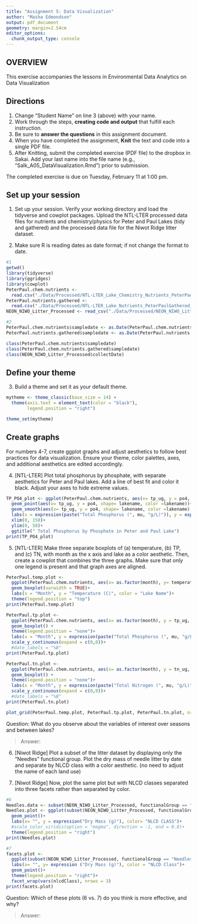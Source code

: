 ```yaml
---
title: "Assignment 5: Data Visualization"
author: "Masha Edmondson"
output: pdf_document
geometry: margin=2.54cm
editor_options: 
  chunk_output_type: console
---
```


## OVERVIEW

This exercise accompanies the lessons in Environmental Data Analytics on Data Visualization 

## Directions
1. Change "Student Name" on line 3 (above) with your name.
3. Work through the steps, **creating code and output** that fulfill each instruction.
4. Be sure to **answer the questions** in this assignment document.
6. When you have completed the assignment, **Knit** the text and code into a single PDF file.
8. After Knitting, submit the completed exercise (PDF file) to the dropbox in Sakai. Add your last name into the file name (e.g., "Salk_A05_DataVisualization.Rmd") prior to submission.

The completed exercise is due on Tuesday, February 11 at 1:00 pm.



## Set up your session 
1. Set up your session. Verify your working directory and load the tidyverse and cowplot packages. Upload the NTL-LTER processed data files for nutrients and chemistry/physics for Peter and Paul Lakes (tidy and gathered) and the processed data file for the Niwot Ridge litter dataset. 

2. Make sure R is reading dates as date format; if not change the format to date.

```r
#1
getwd()
library(tidyverse)
library(ggridges)
library(cowplot)
PeterPaul.chem.nutrients <- 
  read.csv("./Data/Processed/NTL-LTER_Lake_Chemistry_Nutrients_PeterPaul_Processed.csv")
PeterPaul.nutrients.gathered <-
  read.csv("./Data/Processed/NTL-LTER_Lake_Nutrients_PeterPaulGathered_Processed.csv")
NEON_NIWO_Litter_Processed <- read_csv("./Data/Processed/NEON_NIWO_Litter_mass_trap_Processed.csv")

#2
PeterPaul.chem.nutrients$sampledate <- as.Date(PeterPaul.chem.nutrients$sampledate, format = "%Y-%m-%d")
PeterPaul.nutrients.gathered$sampledate <- as.Date(PeterPaul.nutrients.gathered$sampledate, format = "%Y-%m-%d")

class(PeterPaul.chem.nutrients$sampledate)
class(PeterPaul.chem.nutrients.gathered$sampledate)
class(NEON_NIWO_Litter_Processed$collectDate)
```
## Define your theme
3. Build a theme and set it as your default theme.

```r
mytheme <- theme_classic(base_size = 14) + 
  theme(axis.text = element_text(color = "black"),  
        legend.position = "right") 

theme_set(mytheme)
```

## Create graphs
For numbers 4-7, create ggplot graphs and adjust aesthetics to follow best practices for data visualization. Ensure your theme, color palettes, axes, and additional aesthetics are edited accordingly.

4. [NTL-LTER] Plot total phosphorus by phosphate, with separate aesthetics for Peter and Paul lakes. Add a line of best fit and color it black. Adjust your axes to hide extreme values.

```r
TP_PO4_plot <- ggplot(PeterPaul.chem.nutrients, aes(x= tp_ug, y = po4, shape= lakename, color =lakename)) + 
  geom_point(aes(x= tp_ug, y = po4, shape= lakename, color =lakename))+
  geom_smooth(aes(x= tp_ug, y = po4, shape= lakename, color =lakename), method = "lm", se = FALSE, color="black") +
  labs(x = expression(paste("Total Phosphorus (", mu, "g/L)")), y = expression(paste("Phosphate (", mu, "g/L)")), color= "lakename") +
  xlim(0, 150)+
  ylim(0, 50)+
  ggtitle(" Total Phosphorus by Phosphate in Peter and Paul Lake")
print(TP_PO4_plot)
```


5. [NTL-LTER] Make three separate boxplots of (a) temperature, (b) TP, and (c) TN, with month as the x axis and lake as a color aesthetic. Then, create a cowplot that combines the three graphs. Make sure that only one legend is present and that graph axes are aligned.

```r
PeterPaul.temp.plot <-
  ggplot(PeterPaul.chem.nutrients, aes(x= as.factor(month), y= temperature_C, color = lakename))+
  geom_boxplot(varwidth = TRUE)+
  labs(x = "Month", y = "Temperature (C)", color = "Lake Name")+
  theme(legend.position = "top")
print(PeterPaul.temp.plot)

PeterPaul.tp.plot <-
  ggplot(PeterPaul.chem.nutrients, aes(x= as.factor(month), y = tp_ug, color = lakename)) +
  geom_boxplot() +
  theme(legend.position = "none")+
  labs(x = "Month", y = expression(paste("Total Phosphorus (", mu, "g/L)"))) +
  scale_y_continuous(expand = c(0,0))+
  #date_labels = "%B"
print(PeterPaul.tp.plot)

PeterPaul.tn.plot <-
  ggplot(PeterPaul.chem.nutrients, aes(x= as.factor(month), y = tn_ug, color = lakename)) +
  geom_boxplot() +
  theme(legend.position = "none")+
  labs(x = "Month", y = expression(paste("Total Nitrogen (", mu, "g/L)"))) +
  scale_y_continuous(expand = c(0,0))+
  #date_labels = "%B"
print(PeterPaul.tn.plot)

plot_grid(PeterPaul.temp.plot, PeterPaul.tp.plot, PeterPaul.tn.plot, nrows= 3, align = "h", rel_heights = c(1.25, 1)) 

```

Question: What do you observe about the variables of interest over seasons and between lakes? 

> Answer: 

6. [Niwot Ridge] Plot a subset of the litter dataset by displaying only the "Needles" functional group. Plot the dry mass of needle litter by date and separate by NLCD class with a color aesthetic. (no need to adjust the name of each land use)

7. [Niwot Ridge] Now, plot the same plot but with NLCD classes separated into three facets rather than separated by color. 

```r
#6
Needles.data <- subset(NEON_NIWO_Litter_Processed, functionalGroup == "Needles" )
Needles.plot <- ggplot(subset(NEON_NIWO_Litter_Processed, functionalGroup == "Needles"), aes( x = as.Date(collectDate), y = dryMass, color = nlcdClass))+
  geom_point()+
  labs(x= "", y = expression("Dry Mass (g)"), color= "NLCD CLASS")+
  #scale_color_viridis(option = "magma", direction = -1, end = 0.8)+
  theme(legend.position = "right")
print(Needles.plot)

#7
facets.plot <-
  ggplot(subset(NEON_NIWO_Litter_Processed, functionalGroup == "Needles"), aes(x= collectDate, y= dryMass, color= nlcdClass))+
  labs(x= "", y= expression ("Dry Mass (g)"), color = "NLCD Class")+
  geom_point()+
  theme(legend.position = "right")+
  facet_wrap(vars(nlcdClass), nrows = 3)
print(facets.plot)
```

Question: Which of these plots (6 vs. 7) do you think is more effective, and why? 

> Answer: 